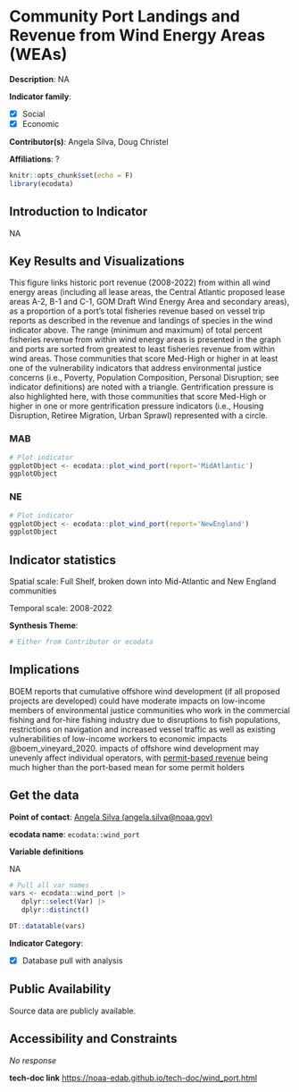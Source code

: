 # Community Port Landings and Revenue from Wind Energy Areas (WEAs) {#wind_port}

**Description**: NA

**Indicator family**: 

- [X] Social
- [X] Economic


**Contributor(s)**: Angela Silva, Doug Christel

**Affiliations**: ?

```r
knitr::opts_chunk$set(echo = F)
library(ecodata)
```
## Introduction to Indicator
NA

## Key Results and Visualizations
This figure links historic port revenue (2008-2022) from within all wind energy areas (including all lease areas, the Central Atlantic proposed lease areas A-2, B-1 and C-1, GOM Draft Wind Energy Area and secondary areas), as a proportion of a port’s total fisheries revenue based on vessel trip reports as described in the revenue and landings of species in the wind indicator above. The range (minimum and maximum) of total percent fisheries revenue from within wind energy areas is presented in the graph and ports are sorted from greatest to least fisheries revenue from within wind areas. Those communities that score Med-High or higher in at least one of the vulnerability indicators that address environmental justice concerns (i.e., Poverty, Population Composition, Personal Disruption; see indicator definitions) are noted with a triangle. Gentrification pressure is also highlighted here, with those communities that score Med-High or higher in one or more gentrification pressure indicators (i.e., Housing Disruption, Retiree Migration, Urban Sprawl) represented with a circle.

### MAB

```r
# Plot indicator
ggplotObject <- ecodata::plot_wind_port(report='MidAtlantic')
ggplotObject
```

### NE

```r
# Plot indicator
ggplotObject <- ecodata::plot_wind_port(report='NewEngland')
ggplotObject
```


## Indicator statistics 
Spatial scale: Full Shelf, broken down into Mid-Atlantic and New England communities

Temporal scale: 2008-2022

**Synthesis Theme**:




```r
# Either from Contributor or ecodata
```

## Implications
BOEM reports that cumulative offshore wind development (if all proposed projects are developed) could have moderate impacts on low-income members of environmental justice communities who work in the commercial fishing and for-hire fishing industry due to disruptions to fish populations, restrictions on navigation and increased vessel traffic as well as existing vulnerabilities of low-income workers to economic impacts @boem_vineyard_2020. impacts of offshore wind development may unevenly affect individual operators, with [permit-based revenue]([https://www.greateratlantic.fisheries.noaa.gov/ro/fso/reports/WIND/WIND_AREA_REPORTS/com/OCS_A_0486_Revolution_Wind_com.html#Percentage_of_Revenue_by_Permit](https://www.google.com/url?q=https://www.greateratlantic.fisheries.noaa.gov/ro/fso/reports/WIND/WIND_AREA_REPORTS/com/OCS_A_0486_Revolution_Wind_com.html%23Percentage_of_Revenue_by_Permit&sa=D&source=docs&ust=1707341641564496&usg=AOvVaw2ws51j_uyqjKtgIRFCpijd)) being much higher than the port-based mean for some permit holders

## Get the data

**Point of contact**: [Angela Silva (angela.silva@noaa.gov)](mailto:Angela Silva (angela.silva@noaa.gov)){.email}

**ecodata name**: `ecodata::wind_port`

**Variable definitions**

NA

```r
# Pull all var names
vars <- ecodata::wind_port |>
   dplyr::select(Var) |>
   dplyr::distinct()

DT::datatable(vars)
```
**Indicator Category**:

- [X] Database pull with analysis


## Public Availability

Source data are publicly available.

## Accessibility and Constraints

_No response_

**tech-doc link**
<https://noaa-edab.github.io/tech-doc/wind_port.html>

